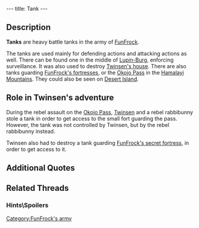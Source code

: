 ---
title: Tank
---

{{Enemy|
Name=Tank|
Image=Tank.gif|
Level=Green|
Reaction=Doesn't move|
Recovery=Medium|
Rate=Slow|
Damage=High|
Range=Medium|
Speed=Fast}}

{{Quote|
Quote=Go ask my son, he has come home from work. Sorry about your house: the clones came with an attack tank, and they were looking for you!|
Character=[[Mies van der Rooh's father]]}}

==Description==
'''Tanks''' are heavy battle tanks in the army of [[FunFrock]].

The tanks are used mainly for defending actions and attacking actions as well. There can be found one in the middle of [[Lupin-Burg]], enforcing surveillance. It was also used to destroy [[Twinsen's house]]. There are also tanks guarding [[FunFrock's fortress|FunFrock's fortresses]], or the [[Okojo Pass]] in the [[Hamalayi Mountains]]. They could also be seen on [[Desert Island]].

==Role in Twinsen's adventure==
During the rebel assault on the [[Okojo Pass]], [[Twinsen]] and a rebel rabbibunny stole a tank in order to get access to the small fort guarding the pass. However, the tank was not controlled by Twinsen, but by the rebel rabbibunny instead.

Twinsen also had to destroy a tank guarding [[FunFrock's secret fortress]], in order to get access to it.

==Additional Quotes==
{{Quote|
Quote=We no longer fear the threat of the teleportations, but you must get rid of the guards and the assault tank for us. I will then be able to dig.|
Character=A [[rabbibunny]] at [[Fortress Island]]}}
{{Quote|
Quote=Come with me, we'll continue in the tank!|
Character=The rebel [[rabbibunny]]}}

==Related Threads==
===Hints\Spoilers===
{{thread|id=6871|title=Tanks Giving!}}

[[Category:FunFrock's army]]